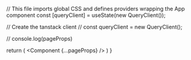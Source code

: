  

  // This file imports global CSS and defines providers wrapping the App component
  const [queryClient] = useState(new QueryClient());

  // Create the tanstack client
  // const queryClient = new QueryClient();

  // console.log(pageProps)

  return (
    <QueryClientProvider client={queryClient}>
      <ReactQueryDevtools initialIsOpen={false} />
        <ThemeProvider attribute="class">
          <Component {...pageProps} />
        </ThemeProvider>
    </QueryClientProvider>
  )
}
